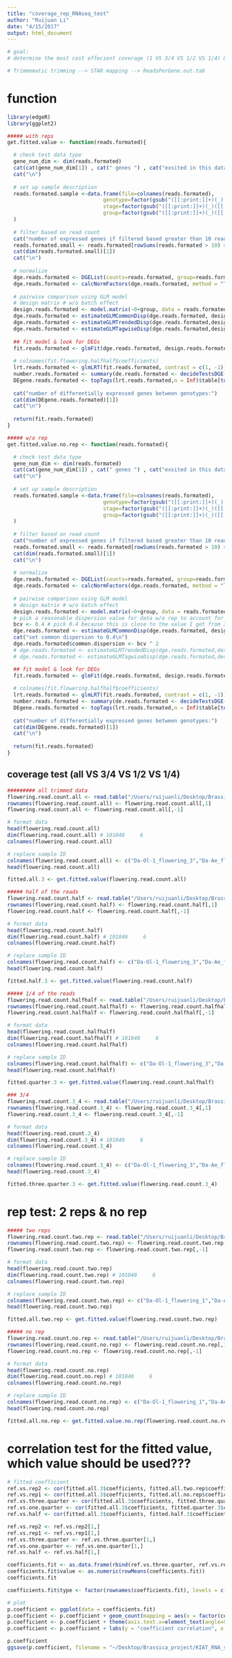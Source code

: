 ```yaml
---
title: "coverage_rep_RNAseq_test"
author: "Ruijuan Li"
date: "4/15/2017"
output: html_document
---
```


```r
# goal: 
# determine the most cost effecient coverage (1 VS 3/4 VS 1/2 VS 1/4) & rep (3 VS 2 VS 1) # for illumina RNAseq by checking the correlation of glmfit fitted values for reduced dataset with the full dataset (3 reps & full coverage)

# Trimmomatic trimming --> STAR mapping --> ReadsPerGene.out.tab    
```

# function 
```r
library(edgeR)
library(ggplot2)

##### with reps 
get.fitted.value <- function(reads.formated){

  # check test data type 
  gene_num_dim <- dim(reads.formated) 
  cat(cat(gene_num_dim[1]) , cat(" genes ") , cat("exsited in this dataset with "), cat(gene_num_dim[2]/2), cat(" reps")) 
  cat("\n") 
  
  # set up sample description 
  reads.formated.sample <-data.frame(file=colnames(reads.formated),
                               genotype=factor(gsub("([[:print:]]+)(_)([[:print:]]+)(_)(1|2|3)","\\1",colnames(reads.formated))),	
                               stage=factor(gsub("([[:print:]]+)(_)([[:print:]]+)(_)(1|2|3)","\\3",colnames(reads.formated))),	
                               group=factor(gsub("([[:print:]]+)(_)([[:print:]]+)(_)(1|2|3)","\\1\\3",colnames(reads.formated)))
  )
  
  # filter based on read count 
  cat("number of expressed genes if filtered based greater than 10 reads in at least 3 libs:")
  reads.formated.small <- reads.formated[rowSums(reads.formated > 10) >= 3,]
  cat(dim(reads.formated.small)[1])
  cat("\n")
  
  # normalize 
  dge.reads.formated <- DGEList(counts=reads.formated, group=reads.formated.sample$group)
  dge.reads.formated <- calcNormFactors(dge.reads.formated, method = "TMM") 
  
  # pairwise comparison using GLM model 
  # design matrix # w/o batch effect
  design.reads.formated <- model.matrix(~0+group, data = reads.formated.sample)
  dge.reads.formated <- estimateGLMCommonDisp(dge.reads.formated, design.reads.formated,verbose = F) # Disp = 0.13675 , BCV = 0.3698
  dge.reads.formated <- estimateGLMTrendedDisp(dge.reads.formated,design.reads.formated)
  dge.reads.formated <- estimateGLMTagwiseDisp(dge.reads.formated,design.reads.formated)
  
  ## fit model & look for DEGs
  fit.reads.formated <- glmFit(dge.reads.formated, design.reads.formated)
  
  # colnames(fit.flowering.halfhalf$coefficients)
  lrt.reads.formated <- glmLRT(fit.reads.formated, contrast = c(1, -1))
  number.reads.formated <- summary(de.reads.formated <- decideTestsDGE(lrt.reads.formated, p=0.05))
  DEgene.reads.formated <- topTags(lrt.reads.formated,n = Inf)$table[topTags(lrt.reads.formated,n = Inf)$table$FDR<0.05,]
  
  cat("number of differentially expressed genes between genotypes:")
  cat(dim(DEgene.reads.formated)[1])
  cat("\n")
  
  return(fit.reads.formated)
} 

##### w/o rep 
get.fitted.value.no.rep <- function(reads.formated){

  # check test data type 
  gene_num_dim <- dim(reads.formated) 
  cat(cat(gene_num_dim[1]) , cat(" genes ") , cat("exsited in this dataset with "), cat(gene_num_dim[2]/2), cat(" reps")) 
  cat("\n") 
  
  # set up sample description 
  reads.formated.sample <-data.frame(file=colnames(reads.formated),
                               genotype=factor(gsub("([[:print:]]+)(_)([[:print:]]+)(_)(1|2|3)","\\1",colnames(reads.formated))),	
                               stage=factor(gsub("([[:print:]]+)(_)([[:print:]]+)(_)(1|2|3)","\\3",colnames(reads.formated))),	
                               group=factor(gsub("([[:print:]]+)(_)([[:print:]]+)(_)(1|2|3)","\\1\\3",colnames(reads.formated)))
  )
  
  # filter based on read count 
  cat("number of expressed genes if filtered based greater than 10 reads in 2 libs:")
  reads.formated.small <- reads.formated[rowSums(reads.formated > 10) >= 2,]
  cat(dim(reads.formated.small)[1])
  cat("\n")
  
  # normalize 
  dge.reads.formated <- DGEList(counts=reads.formated, group=reads.formated.sample$group)
  dge.reads.formated <- calcNormFactors(dge.reads.formated, method = "TMM") 
  
  # pairwise comparison using GLM model 
  # design matrix # w/o batch effect
  design.reads.formated <- model.matrix(~0+group, data = reads.formated.sample)
  # pick a reasonable dispersion value for data w/o rep to account for biological varaibility ... 
  bcv <- 0.4 # pick 0.4 because this is close to the value I get from 3 reps 
  dge.reads.formated <- estimateGLMCommonDisp(dge.reads.formated, design.reads.formated,verbose = F) # Disp = 0.13675 , BCV = 0.3698
  cat("set common dispersion to 0.4\n")  
  dge.reads.formated$common.dispersion <- bcv ^ 2
  # dge.reads.formated <- estimateGLMTrendedDisp(dge.reads.formated,design.reads.formated)
  # dge.reads.formated <- estimateGLMTagwiseDisp(dge.reads.formated,design.reads.formated)

  ## fit model & look for DEGs
  fit.reads.formated <- glmFit(dge.reads.formated, design.reads.formated)
  
  # colnames(fit.flowering.halfhalf$coefficients)
  lrt.reads.formated <- glmLRT(fit.reads.formated, contrast = c(1, -1))
  number.reads.formated <- summary(de.reads.formated <- decideTestsDGE(lrt.reads.formated, p=0.05))
  DEgene.reads.formated <- topTags(lrt.reads.formated,n = Inf)$table[topTags(lrt.reads.formated,n = Inf)$table$FDR<0.05,]
  
  cat("number of differentially expressed genes between genotypes:")
  cat(dim(DEgene.reads.formated)[1])
  cat("\n")
  
  return(fit.reads.formated) 
}  

``` 

## coverage test (all VS 3/4 VS 1/2 VS 1/4)
```r
######### all trimmed data 
flowering.read.count.all <- read.table("/Users/ruijuanli/Desktop/Brassica_project/KIAT_RNA_seq/read_count/read.count.flowering.all.tsv", header = T, check.names = F)
rownames(flowering.read.count.all) <- flowering.read.count.all[,1]
flowering.read.count.all <- flowering.read.count.all[,-1]

# format data 
head(flowering.read.count.all)
dim(flowering.read.count.all) # 101040     6 
colnames(flowering.read.count.all)

# replace sample ID 
colnames(flowering.read.count.all) <- c("Da-Ol-1_flowering_3","Da-Ae_flowering_3","Da-Ae_flowering_1","Da-Ae_flowering_2","Da-Ol-1_flowering_1","Da-Ol-1_flowering_2")
head(flowering.read.count.all)

fitted.all.3 <- get.fitted.value(flowering.read.count.all)

##### half of the reads 
flowering.read.count.half <- read.table("/Users/ruijuanli/Desktop/Brassica_project/KIAT_RNA_seq/read_count/read.count.flowering.half.tsv", header = T, check.names = F)
rownames(flowering.read.count.half) <- flowering.read.count.half[,1]
flowering.read.count.half <- flowering.read.count.half[,-1]

# format data 
head(flowering.read.count.half)
dim(flowering.read.count.half) # 101040     6 
colnames(flowering.read.count.half)

# replace sample ID 
colnames(flowering.read.count.half) <- c("Da-Ol-1_flowering_3","Da-Ae_flowering_3","Da-Ae_flowering_1","Da-Ae_flowering_2","Da-Ol-1_flowering_1","Da-Ol-1_flowering_2")
head(flowering.read.count.half)

fitted.half.3 <- get.fitted.value(flowering.read.count.half)

##### 1/4 of the reads 
flowering.read.count.halfhalf <- read.table("/Users/ruijuanli/Desktop/Brassica_project/KIAT_RNA_seq/read_count/read.count.flowering.halfhalf.tsv", header = T, check.names = F)
rownames(flowering.read.count.halfhalf) <- flowering.read.count.halfhalf[,1]
flowering.read.count.halfhalf <- flowering.read.count.halfhalf[,-1]

# format data 
head(flowering.read.count.halfhalf)
dim(flowering.read.count.halfhalf) # 101040     6 
colnames(flowering.read.count.halfhalf)

# replace sample ID 
colnames(flowering.read.count.halfhalf) <- c("Da-Ol-1_flowering_3","Da-Ae_flowering_3","Da-Ae_flowering_1","Da-Ae_flowering_2","Da-Ol-1_flowering_1","Da-Ol-1_flowering_2") 
head(flowering.read.count.halfhalf)

fitted.quarter.3 <- get.fitted.value(flowering.read.count.halfhalf)

### 3/4 
flowering.read.count.3_4 <- read.table("/Users/ruijuanli/Desktop/Brassica_project/KIAT_RNA_seq/read_count/read.count.flowering.3_4.tsv", header = T, check.names = F)
rownames(flowering.read.count.3_4) <- flowering.read.count.3_4[,1]
flowering.read.count.3_4 <- flowering.read.count.3_4[,-1]

# format data 
head(flowering.read.count.3_4)
dim(flowering.read.count.3_4) # 101040     6 
colnames(flowering.read.count.3_4)

# replace sample ID 
colnames(flowering.read.count.3_4) <- c("Da-Ol-1_flowering_3","Da-Ae_flowering_3","Da-Ae_flowering_1","Da-Ae_flowering_2","Da-Ol-1_flowering_1","Da-Ol-1_flowering_2")
head(flowering.read.count.3_4)

fitted.three.quarter.3 <- get.fitted.value(flowering.read.count.3_4) 
```

# rep test: 2 reps & no rep
```r
##### two reps 
flowering.read.count.two.rep <- read.table("/Users/ruijuanli/Desktop/Brassica_project/KIAT_RNA_seq/read_count/read.count.flowering.two.rep.tsv", header = T, check.names = F)
rownames(flowering.read.count.two.rep) <- flowering.read.count.two.rep[,1]
flowering.read.count.two.rep <- flowering.read.count.two.rep[,-1]

# format data 
head(flowering.read.count.two.rep)
dim(flowering.read.count.two.rep) # 101040     6 
colnames(flowering.read.count.two.rep)

# replace sample ID 
colnames(flowering.read.count.two.rep) <- c("Da-Ol-1_flowering_1","Da-Ae_flowering_1","Da-Ae_flowering_2","Da-Ol-1_flowering_2")
head(flowering.read.count.two.rep)

fitted.all.two.rep <- get.fitted.value(flowering.read.count.two.rep)

##### no rep 
flowering.read.count.no.rep <- read.table("/Users/ruijuanli/Desktop/Brassica_project/KIAT_RNA_seq/read_count/read.count.flowering.no.rep.tsv", header = T, check.names = F)
rownames(flowering.read.count.no.rep) <- flowering.read.count.no.rep[,1]
flowering.read.count.no.rep <- flowering.read.count.no.rep[,-1]

# format data 
head(flowering.read.count.no.rep)
dim(flowering.read.count.no.rep) # 101040     6 
colnames(flowering.read.count.no.rep)

# replace sample ID 
colnames(flowering.read.count.no.rep) <- c("Da-Ol-1_flowering_1","Da-Ae_flowering_1")
head(flowering.read.count.no.rep)

fitted.all.no.rep <- get.fitted.value.no.rep(flowering.read.count.no.rep) 
``` 

# correlation test for the fitted value, which value should be used???   
```r
# fitted coefficient 
ref.vs.rep2 <- cor(fitted.all.3$coefficients, fitted.all.two.rep$coefficients)
ref.vs.rep1 <- cor(fitted.all.3$coefficients, fitted.all.no.rep$coefficients)
ref.vs.three.quarter <- cor(fitted.all.3$coefficients, fitted.three.quarter.3$coefficients)
ref.vs.one.quarter <- cor(fitted.all.3$coefficients, fitted.quarter.3$coefficients)
ref.vs.half <- cor(fitted.all.3$coefficients, fitted.half.3$coefficients)

ref.vs.rep2 <- ref.vs.rep2[1,]
ref.vs.rep1 <- ref.vs.rep1[1,]
ref.vs.three.quarter <- ref.vs.three.quarter[1,]
ref.vs.one.quarter <- ref.vs.one.quarter[1,]
ref.vs.half <- ref.vs.half[1,]

coefficients.fit <- as.data.frame(rbind(ref.vs.three.quarter, ref.vs.rep2, ref.vs.half, ref.vs.rep1, ref.vs.one.quarter))
coefficients.fit$value <- as.numeric(rowMeans(coefficients.fit))
coefficients.fit

coefficients.fit$type <- factor(rownames(coefficients.fit), levels = c("ref.vs.three.quarter", "ref.vs.rep2", "ref.vs.half", "ref.vs.one.quarter", "ref.vs.rep1"))

# plot 
p.coefficient <- ggplot(data = coefficients.fit)
p.coefficient <- p.coefficient + geom_count(mapping = aes(x = factor(coefficients.fit$type), y = value), stat = "identity")
p.coefficient <- p.coefficient + theme(axis.text.x=element_text(angle=90),strip.text.y = element_text(angle=0)) 
p.coefficient <- p.coefficient + labs(y = "coefficient correlation", x = "")

p.coefficient 
ggsave(p.coefficient, filename = "~/Desktop/Brassica_project/KIAT_RNA_seq/output/p.coefficients.png", width = 4, height = 4)   
```









